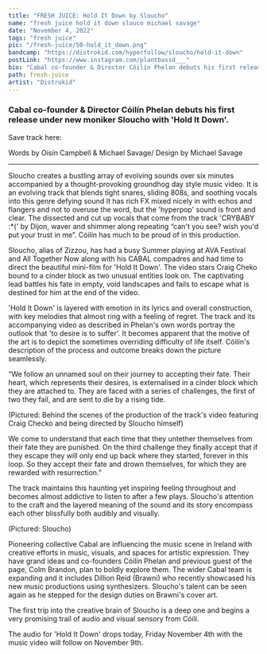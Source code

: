 ---
title: "FRESH JUICE: Hold It Down by Sloucho"
name: "fresh juice hold it down slouco michael savage"
date: "November 4, 2022"
tags: "fresh juice"
pic: "/fresh-juice/50-hold_it_down.png"
bandcamp: "https://distrokid.com/hyperfollow/sloucho/hold-it-down"
postLink: "https://www.instagram.com/plantbassd___"
bio: "Cabal co-founder & Director Cóilín Phelan debuts his first release under new moniker Sloucho with ‘Hold It Down'"
path: fresh-juice
artist: "Distrokid"
---

### Cabal co-founder & Director Cóilín Phelan debuts his first release under new moniker Sloucho with 'Hold It Down'.

Save track here: <HoverLink url="distrokid.com/hyperfollow/sloucho/hold-it-down" external inline />

<Picture src="/fresh-juice/50-beach.jpg" alt="Hold it down album art" size={1200} />
<p className="smallText">Words by Oisín Campbell & Michael Savage/ Design by Michael Savage</p>

<hr />

Sloucho creates a bustling array of evolving sounds over six minutes accompanied by a thought-provoking groundhog day style music video. It is an evolving track that blends tight snares, sliding 808s, and soothing vocals into this genre defying sound It has rich FX mixed nicely in with echos and flangers and not to overuse the word, but the 'hyperpop' sound is front and clear. The dissected and cut up vocals that come from the track 'CRYBABY :\*(' by Dijon, waver and shimmer along repeating “can't you see? wish you'd put your trust in me”. Cóilín has much to be proud of in this production.

Sloucho, alias of Zizzou, has had a busy Summer playing at AVA Festival and All Together Now along with his CABAL compadres and had time to direct the beautiful mini-film for 'Hold It Down'. The video stars Craig Cheko bound to a cinder block as two unusual entities look on. The captivating lead battles his fate in empty, void landscapes and fails to escape what is destined for him at the end of the video.

'Hold It Down' is layered with emotion in its lyrics and overall construction, with key melodies that almost ring with a feeling of regret. The track and its accompanying video as described in Phelan's own words portray the outlook that 'to desire is to suffer'. It becomes apparent that the motive of the art is to depict the sometimes overriding difficulty of life itself. Cóilín's description of the process and outcome breaks down the picture seamlessly.

“We follow an unnamed soul on their journey to accepting their fate. Their heart, which represents their desires, is externalised in a cinder block which they are attached to. They are faced with a series of challenges, the first of two they fail, and are sent to die by a rising tide.

<Picture
  src="/fresh-juice/50-bts.jpg"
  alt="Behind the scenes of the production of the track's video"
  size={1200}
/>
<p className="smallText">
  (Pictured: Behind the scenes of the production of the track's video featuring Craig Checko and
  being directed by Sloucho himself)
</p>

We come to understand that each time that they untether themselves from their fate they are punished. On the third challenge they finally accept that if they escape they will only end up back where they started, forever in this loop. So they accept their fate and drown themselves, for which they are rewarded with resurrection.”

The track maintains this haunting yet inspiring feeling throughout and becomes almost addictive to listen to after a few plays. Sloucho's attention to the craft and the layered meaning of the sound and its story encompass each other blissfully both audibly and visually.

<Picture src="/fresh-juice/50-sloucho.png" alt="Sloucho cover pic" width="60%" />
<p className="smallText">(Pictured: Sloucho)</p>

Pioneering collective Cabal are influencing the music scene in Ireland with creative efforts in music, visuals, and spaces for artistic expression. They have grand ideas and co-founders Cóilín Phelan and previous guest of the page, Colm Brandon, plan to boldly explore them. The wider Cabal team is expanding and it includes Dillion Reid (Brawni) who recently showcased his new music productions using synthesizers. Sloucho's talent can be seen again as he stepped for the design duties on Brawni's cover art.

<Picture src="/fresh-juice/50-brawni.png" alt="Brawni album art" width="60%" />

The first trip into the creative brain of Sloucho is a deep one and begins a very promising trail of audio and visual sensory from Cóilí.

The audio for 'Hold It Down' drops today, Friday November 4th with the music video will follow on November 9th.

